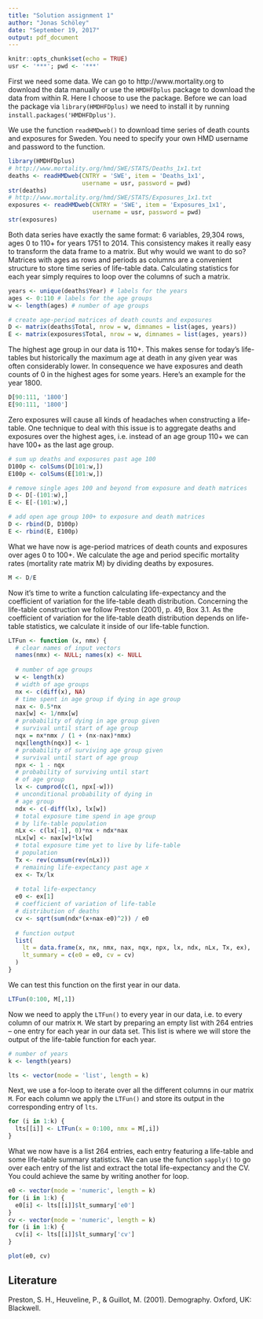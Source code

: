 ```yaml
---
title: "Solution assignment 1"
author: "Jonas Schöley"
date: "September 19, 2017"
output: pdf_document
---
```


```r
knitr::opts_chunk$set(echo = TRUE)
usr <- '***'; pwd <- '***'
```

First we need some data. We can go to http://www.mortality.org to download the data manually or use the `HMDHFDplus` package to download the data from within R. Here I choose to use the package. Before we can load the package via `library(HMDHFDplus)` we need to install it by running `install.packages('HMDHFDplus')`.

We use the function `readHMDweb()` to download time series of death counts and exposures for Sweden. You need to specify your own HMD username and password to the function.

```r
library(HMDHFDplus)
# http://www.mortality.org/hmd/SWE/STATS/Deaths_1x1.txt
deaths <- readHMDweb(CNTRY = 'SWE', item = 'Deaths_1x1',
                     username = usr, password = pwd)
str(deaths)
# http://www.mortality.org/hmd/SWE/STATS/Exposures_1x1.txt
exposures <- readHMDweb(CNTRY = 'SWE', item = 'Exposures_1x1',
                        username = usr, password = pwd)
str(exposures)
```

Both data series have exactly the same format: 6 variables, 29,304 rows, ages 0 to 110+ for years 1751 to 2014. This consistency makes it really easy to transform the data frame to a matrix. But why would we want to do so? Matrices with ages as rows and periods as columns are a convenient structure to store time series of life-table data. Calculating statistics for each year simply requires to loop over the columns of such a matrix.

```r
years <- unique(deaths$Year) # labels for the years
ages <- 0:110 # labels for the age groups
w <- length(ages) # number of age groups

# create age-period matrices of death counts and exposures
D <- matrix(deaths$Total, nrow = w, dimnames = list(ages, years))
E <- matrix(exposures$Total, nrow = w, dimnames = list(ages, years))
```

The highest age group in our data is 110+. This makes sense for today's life-tables but historically the maximum age at death in any given year was often considerably lower. In consequence we have exposures and death counts of 0 in the highest ages for some years. Here's an example for the year 1800.

```r
D[90:111, '1800']
E[90:111, '1800']
```

Zero exposures will cause all kinds of headaches when constructing a life-table. One technique to deal with this issue is to aggregate deaths and exposures over the highest ages, i.e. instead of an age group 110+ we can have 100+ as the last age group.

```r
# sum up deaths and exposures past age 100
D100p <- colSums(D[101:w,])
E100p <- colSums(E[101:w,])

# remove single ages 100 and beyond from exposure and death matrices
D <- D[-(101:w),]
E <- E[-(101:w),]

# add open age group 100+ to exposure and death matrices
D <- rbind(D, D100p)
E <- rbind(E, E100p)
```

What we have now is age-period matrices of death counts and exposures over ages 0 to 100+. We calculate the age and period specific mortality rates (mortality rate matrix M) by dividing deaths by exposures.

```r
M <- D/E
```

Now it's time to write a function calculating life-expectancy and the coefficient of variation for the life-table death distribution. Concerning the life-table construction we follow Preston (2001), p. 49, Box 3.1. As the coefficient of variation for the life-table death distribution depends on life-table statistics, we calculate it inside of our life-table function.

```r
LTFun <- function (x, nmx) {
  # clear names of input vectors
  names(nmx) <- NULL; names(x) <- NULL
  
  # number of age groups
  w <- length(x)
  # width of age groups
  nx <- c(diff(x), NA)
  # time spent in age group if dying in age group
  nax <- 0.5*nx
  nax[w] <- 1/nmx[w]
  # probability of dying in age group given
  # survival until start of age group
  nqx = nx*nmx / (1 + (nx-nax)*nmx)
  nqx[length(nqx)] <- 1
  # probability of surviving age group given
  # survival until start of age group
  npx <- 1 - nqx
  # probability of surviving until start
  # of age group
  lx <- cumprod(c(1, npx[-w]))
  # unconditional probability of dying in
  # age group
  ndx <- c(-diff(lx), lx[w])
  # total exposure time spend in age group
  # by life-table population
  nLx <- c(lx[-1], 0)*nx + ndx*nax
  nLx[w] <- nax[w]*lx[w]
  # total exposure time yet to live by life-table
  # population
  Tx <- rev(cumsum(rev(nLx)))
  # remaining life-expectancy past age x
  ex <- Tx/lx
  
  # total life-expectancy
  e0 <- ex[1]
  # coefficient of variation of life-table
  # distribution of deaths
  cv <- sqrt(sum(ndx*(x+nax-e0)^2)) / e0
  
  # function output
  list(
    lt = data.frame(x, nx, nmx, nax, nqx, npx, lx, ndx, nLx, Tx, ex),
    lt_summary = c(e0 = e0, cv = cv)
  )
}
```

We can test this function on the first year in our data.

```r
LTFun(0:100, M[,1])
```

Now we need to apply the `LTFun()` to every year in our data, i.e. to every column of our matrix `M`. We start by preparing an empty list with 264 entries -- one entry for each year in our data set. This list is where we will store the output of the life-table function for each year.

```r
# number of years
k <- length(years)

lts <- vector(mode = 'list', length = k)
```

Next, we use a for-loop to iterate over all the different columns in our matrix `M`. For each column we apply the `LTFun()` and store its output in the corresponding entry of `lts`.

```r
for (i in 1:k) {
  lts[[i]] <- LTFun(x = 0:100, nmx = M[,i])
}
```

What we now have is a list 264 entries, each entry featuring a life-table and some life-table summary statistics. We can use the function `sapply()` to go over each entry of the list and extract the total life-expectancy and the CV. You could achieve the same by writing another for loop.

```r
e0 <- vector(mode = 'numeric', length = k)
for (i in 1:k) {
  e0[i] <- lts[[i]]$lt_summary['e0']
}
cv <- vector(mode = 'numeric', length = k)
for (i in 1:k) {
  cv[i] <- lts[[i]]$lt_summary['cv']
}
```

```r
plot(e0, cv)
```


Literature
----------

Preston, S. H., Heuveline, P., & Guillot, M. (2001). Demography. Oxford, UK: Blackwell.